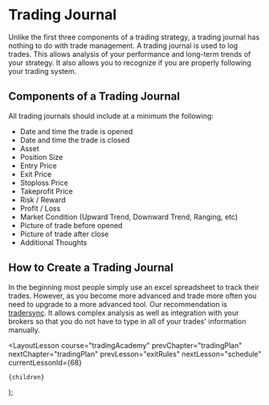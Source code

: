 
# Trading Journal

Unlike the first three components of a trading strategy, a trading journal has nothing to do with trade management. A trading
journal is used to log trades. This allows analysis of your performance and long-term trends of your strategy. It also allows
you to recognize if you are properly following your trading system.

## Components of a Trading Journal

All trading journals should include at a minimum the following:

- Date and time the trade is opened
- Date and time the trade is closed
- Asset
- Position Size
- Entry Price
- Exit Price
- Stoploss Price
- Takeprofit Price
- Risk / Reward
- Profit / Loss
- Market Condition (Upward Trend, Downward Trend, Ranging, etc)
- Picture of trade before opened
- Picture of trade after close
- Additional Thoughts

## How to Create a Trading Journal

In the beginning most people simply use an excel spreadsheet to track their trades. However, as you become more advanced and
trade more often you need to upgrade to a more advanced tool. Our recommendation is [tradersync](https://tradersync.com/). It
allows complex analysis as well as integration with your brokers so that you do not have to type in all of your trades'
information manually.

  <LayoutLesson
    course="tradingAcademy"
    prevChapter="tradingPlan"
    nextChapter="tradingPlan"
    prevLesson="exitRules"
    nextLesson="schedule"
    currentLessonId={68}
  >
    {children}
  </LayoutLesson>
);
